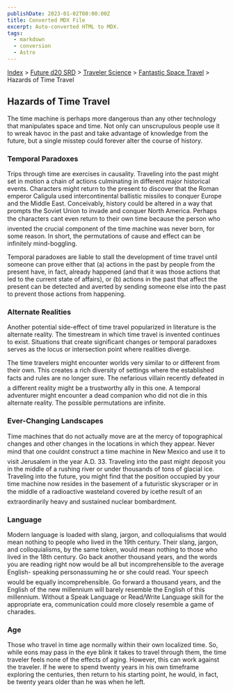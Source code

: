 ```yaml
---
publishDate: 2023-01-02T00:00:00Z
title: Converted MDX File
excerpt: Auto-converted HTML to MDX.
tags:
  - markdown
  - conversion
  - Astro
---
```






[Index](-index) > [Future d20 SRD](future-d20-srd-index) > [Traveler Science](future-d20-srd-traveler-science-index) > [Fantastic Space Travel](future-d20-srd-traveler-science-fantastic-space-travel-index) > Hazards of Time Travel




## Hazards of Time Travel


The time machine is perhaps more dangerous than any other technology that manipulates space and time. Not only can unscrupulous people use it to wreak havoc in the past and take advantage of knowledge from the future, but a single misstep could forever alter the course of history.


### Temporal Paradoxes


Trips through time are exercises in causality. Traveling into the past might set in motion a chain of actions culminating in different major historical events. Characters might return to the present to discover that the Roman emperor Caligula used intercontinental ballistic missiles to conquer Europe and the Middle East. Conceivably, history could be altered in a way that prompts the Soviet Union to invade and conquer North America. Perhaps the characters cant even return to their own time because the person who invented the crucial component of the time machine was never born, for some reason. In short, the permutations of cause and effect can be infinitely mind-boggling.


Temporal paradoxes are liable to stall the development of time travel until someone can prove either that (a) actions in the past by people from the present have, in fact, already happened (and that it was those actions that led to the current state of affairs), or (b) actions in the past that affect the present can be detected and averted by sending someone else into the past to prevent those actions from happening.


### Alternate Realities


Another potential side-effect of time travel popularized in literature is the alternate reality. The timestream in which time travel is invented continues to exist. Situations that create significant changes or temporal paradoxes serves as the locus or intersection point where realities diverge.


The time travelers might encounter worlds very similar to or different from their own. This creates a rich diversity of settings where the established facts and rules are no longer sure. The nefarious villain recently defeated in a different reality might be a trustworthy ally in this one. A temporal adventurer might encounter a dead companion who did not die in this alternate reality. The possible permutations are infinite.


### Ever-Changing Landscapes


Time machines that do not actually move are at the mercy of topographical changes and other changes in the locations in which they appear. Never mind that one couldnt construct a time machine in New Mexico and use it to visit Jerusalem in the year A.D. 33. Traveling into the past might deposit you in the middle of a rushing river or under thousands of tons of glacial ice. Traveling into the future, you might find that the position occupied by your time machine now resides in the basement of a futuristic skyscraper or in the middle of a radioactive wasteland covered by icethe result of an extraordinarily heavy and sustained nuclear bombardment.


### Language


Modern language is loaded with slang, jargon, and colloquialisms that would mean nothing to people who lived in the 19th century. Their slang, jargon, and colloquialisms, by the same token, would mean nothing to those who lived in the 18th century. Go back another thousand years, and the words you are reading right now would be all but incomprehensible to the average English- speaking personassuming he or she could read. Your speech would be equally incomprehensible. Go forward a thousand years, and the English of the new millennium will barely resemble the English of this millennium. Without a Speak Language or Read/Write Language skill for the appropriate era, communication could more closely resemble a game of charades.


### Age


Those who travel in time age normally within their own localized time. So, while eons may pass in the eye blink it takes to travel through them, the time traveler feels none of the effects of aging. However, this can work against the traveler. If he were to spend twenty years in his own timeframe exploring the centuries, then return to his starting point, he would, in fact, be twenty years older than he was when he left.



